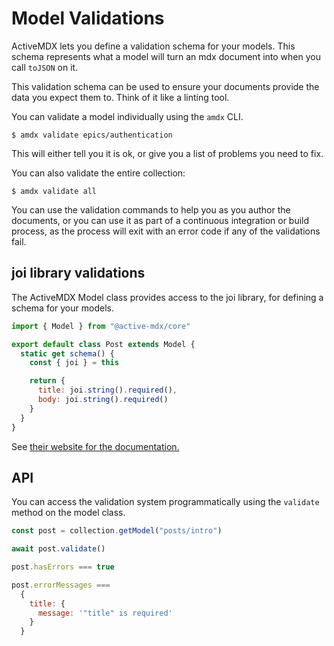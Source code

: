 # Model Validations

ActiveMDX lets you define a validation schema for your models. This schema represents what a model will turn an mdx document into when you call `toJSON` on it.

This validation schema can be used to ensure your documents provide the data you expect them to. Think of it like a linting tool.

You can validate a model individually using the `amdx` CLI.

```shell
$ amdx validate epics/authentication
```

This will either tell you it is ok, or give you a list of problems you need to fix.

You can also validate the entire collection:

```shell
$ amdx validate all
```

You can use the validation commands to help you as you author the documents, or you can use it as part of a continuous integration or build process, as the process will exit with an error code if any of the validations fail.

## joi library validations

The ActiveMDX Model class provides access to the joi library, for defining a schema for your models.

```js
import { Model } from "@active-mdx/core"

export default class Post extends Model {
  static get schema() {
    const { joi } = this

    return {
      title: joi.string().required(),
      body: joi.string().required()
    }
  }
}
```

See [their website for the documentation.](https://joi.dev/api/?v=17.5.0)

## API

You can access the validation system programmatically using the `validate` method on the model class.

```js
const post = collection.getModel("posts/intro")

await post.validate()

post.hasErrors === true

post.errorMessages ===
  {
    title: {
      message: '"title" is required'
    }
  }
```
